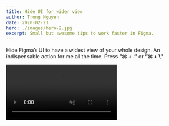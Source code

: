 ```yaml
---
title: Hide UI for wider view
author: Trong Nguyen
date: 2020-02-21
hero: ./images/hero-2.jpg
excerpt: Small but awesome tips to work faster in Figma.
---
```


<div class="Grid Col2">
<p>

Hide Figma’s UI to have a widest view of your whole design. An indispensable action for me all the time. Press **“⌘ + .”** or **“⌘ + \”**

</p>

<div class="video">
  <video autoplay loop muted playsinline src="https://video.twimg.com/ext_tw_video/1235554842006794241/pu/vid/1280x720/0Kc7S29e0IM-KRdX.mp4"></video>
</div>
</div>